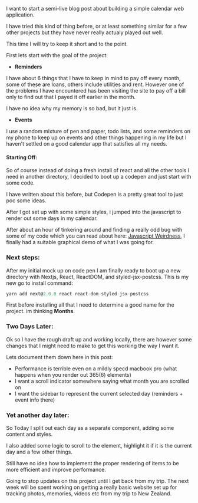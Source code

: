 I want to start a semi-live blog post about building a simple calendar web application.

I have tried this kind of thing before, or at least something similar for a few other projects but they have never
really actualy played out well.

This time I will try to keep it short and to the point.

First lets start with the goal of the project:

* **Reminders**

I have about 6 things that I have to keep in mind to pay off every month, some of these are loans, others include
utilities and rent. However one of the problems I have encountered has been visiting the site to pay off a bill
only to find out that I payed it off earlier in the month.

<aside>
  I have no idea why my memory is so bad, but it just is.
</aside>

* **Events**

I use a random mixture of pen and paper, todo lists, and some reminders on my phone to keep up on events and
other things happening in my life but I haven't settled on a good calendar app that satisfies all my needs.

#### Starting Off:

So of course instead of doing a fresh install of react and all the other tools I need in another directory, I
decided to boot up a codepen and just start with some code.

I have written about this before, but Codepen is a pretty great tool to just poc some ideas.

After I got set up with some simple styles, i jumped into the javascript to render out some days in my calendar.

After about an hour of tinkering around and finding a really odd bug with some of my code which you can read about here:
[Javascript Weirdness](./javascript-wierdness), I finally had a suitable graphical demo of what I was
going for.

### Next steps:

After my initial mock up on code pen I am finally ready to boot up a new directory with Nextjs, React, ReactDOM, and styled-jsx-postcss. This is my new go to install
command:

```Javascript
yarn add next@2.0.0 react react-dom styled-jsx-postcss
```

First before installing all that I need to determine a good name for the project. im thinking **Months**.

### Two Days Later:

Ok so I have the rough draft up and working locally, there are however some changes that I might need to make to get this working the way I want it.

Lets document them down here in this post:

* Performance is terrible even on a mildly specd macbook pro (what happens when you render out 365(6) elements)
* I want a scroll indicator somewhere saying what month you are scrolled on
* I want the sidebar to represent the current selected day (reminders + event info there)

### Yet another day later:

So Today I split out each day as a separate component, adding some content and styles.

I also added some logic to scroll to the element, highlight it if it is the current day and a few other things.

Still have no idea how to implement the proper rendering of items to be more efficient and improve performance.

Going to stop updates on this project until I get back from my trip. The next week will be spent working on getting a really basic website set up for tracking photos, memories, videos etc from my trip to New Zealand.
